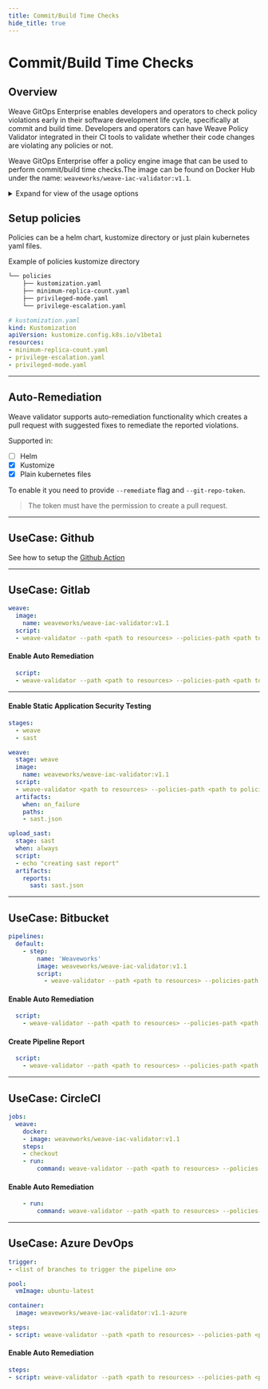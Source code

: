 ```yaml
---
title: Commit/Build Time Checks
hide_title: true
---
```



# Commit/Build Time Checks  <TierLabel tiers="Enterprise" />

## Overview
Weave GitOps Enterprise enables developers and operators to check policy violations early in their software development life cycle, specifically at commit and build time. Developers and operators can have Weave Policy Validator integrated in their CI tools to validate whether their code changes are violating any policies or not.

Weave GitOps Enterprise offer a policy engine image that can be used to perform commit/build time checks.The image can be found on Docker Hub under the name: `weaveworks/weave-iac-validator:v1.1`.

<details><summary>Expand for view of the usage options</summary>

	```bash
USAGE:
   app [global options] command [command options] [arguments...]

VERSION:
   0.0.1

COMMANDS:
   help, h  Shows a list of commands or help for one command

GLOBAL OPTIONS:
   --path value                       path to scan resources from
   --helm-values-file value           path to resources helm values file
   --policies-path value              path to policies kustomization directory
   --policies-helm-values-file value  path to policies helm values file
   --git-repo-provider value          git repository provider [$WEAVE_REPO_PROVIDER]
   --git-repo-host value              git repository host [$WEAVE_REPO_HOST]
   --git-repo-url value               git repository url [$WEAVE_REPO_URL]
   --git-repo-branch value            git repository branch [$WEAVE_REPO_BRANCH]
   --git-repo-sha value               git repository commit sha [$WEAVE_REPO_SHA]
   --git-repo-token value             git repository token [$WEAVE_REPO_TOKEN]
   --azure-project value              azure project name [$AZURE_PROJECT]
   --sast value                       save result as gitlab sast format
   --sarif value                      save result as sarif format
   --json value                       save result as json format
   --generate-git-report              generate git report if supported (default: false) [$WEAVE_GENERATE_GIT_PROVIDER_REPORT]
   --remediate                        auto remediate resources if possible (default: false)
   --no-exit-error                    exit with no error (default: false)
   --help, -h                         show help (default: false)
   --version, -v                      print the version (default: false)
	```
	</details>
---
## Setup policies
Policies can be a helm chart, kustomize directory or just plain kubernetes yaml files.

Example of policies kustomize directory
```bash
└── policies
    ├── kustomization.yaml
    ├── minimum-replica-count.yaml
    ├── privileged-mode.yaml
    └── privilege-escalation.yaml
```

```yaml
# kustomization.yaml
kind: Kustomization
apiVersion: kustomize.config.k8s.io/v1beta1
resources:
- minimum-replica-count.yaml
- privilege-escalation.yaml
- privileged-mode.yaml
```

---
## Auto-Remediation
Weave validator supports auto-remediation functionality which creates a pull request with suggested fixes to remediate the reported violations.

Supported in:
- [ ] Helm
- [x] Kustomize
- [x] Plain kubernetes files

To enable it you need to provide ```--remediate``` flag and ```--git-repo-token```.

>  The token must have the permission to create a pull request.

---
## UseCase: Github
See how to setup the [Github Action](https://github.com/weaveworks/weave-action)

---
## UseCase: Gitlab

```yaml
weave:
  image:
    name: weaveworks/weave-iac-validator:v1.1
  script:
  - weave-validator --path <path to resources> --policies-path <path to policies>
```

#### Enable Auto Remediation

```yaml
  script:
  - weave-validator --path <path to resources> --policies-path <path to policies> --git-repo-token $GITLAB_TOKEN --remediate
```
---
#### Enable Static Application Security Testing

```yaml
stages:
  - weave
  - sast

weave:
  stage: weave
  image:
    name: weaveworks/weave-iac-validator:v1.1
  script:
  - weave-validator <path to resources> --policies-path <path to policies> --sast sast.json
  artifacts:
    when: on_failure
    paths:
    - sast.json

upload_sast:
  stage: sast
  when: always
  script:
  - echo "creating sast report"
  artifacts:
    reports:
      sast: sast.json
```
---
## UseCase: Bitbucket

```yaml
pipelines:
  default:
    - step:
        name: 'Weaveworks'
        image: weaveworks/weave-iac-validator:v1.1
        script:
          - weave-validator --path <path to resources> --policies-path <path to policies>
```
#### Enable Auto Remediation

```yaml
  script:
    - weave-validator --path <path to resources> --policies-path <path to policies> --git-repo-token $TOKEN --remediate
```

#### Create Pipeline Report

```yaml
  script:
    - weave-validator --path <path to resources> --policies-path <path to policies> --git-repo-token $TOKEN -generate-git-report
```

---
## UseCase: CircleCI

```yaml
jobs:
  weave:
    docker:
    - image: weaveworks/weave-iac-validator:v1.1
    steps:
    - checkout
    - run:
        command: weave-validator --path <path to resources> --policies-path <path to policies>
```

#### Enable Auto Remediation

```yaml
    - run:
        command: weave-validator --path <path to resources> --policies-path <path to policies> --git-repo-token ${GITHUB_TOKEN} --remediate
```

---
## UseCase: Azure DevOps

```yaml
trigger:
- <list of branches to trigger the pipeline on>

pool:
  vmImage: ubuntu-latest

container:
  image: weaveworks/weave-iac-validator:v1.1-azure

steps:
- script: weave-validator --path <path to resources> --policies-path <path to policies> --git-repo-token $(TOKEN)
```

#### Enable Auto Remediation

```yaml
steps:
- script: weave-validator --path <path to resources> --policies-path <path to policies> --git-repo-token $(TOKEN) --remediate
```
